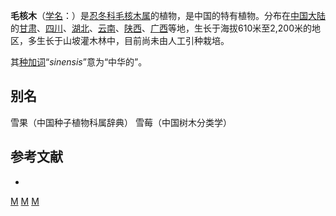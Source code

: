 {{Speciesbox
| genus = Symphoricarpos
| species = sinensis
| authority = Rehder, 1911
}}

'''毛核木'''（[[学名|学名]]：{{lang|la|''Symphoricarpos sinensis''}}）是[[忍冬科|忍冬科]][[毛核木属|毛核木属]]的植物，是中国的特有植物。分布在[[中国大陆|中国大陆]]的[[甘肃|甘肃]]、[[四川|四川]]、[[湖北|湖北]]、[[云南|云南]]、[[陕西|陕西]]、[[广西|广西]]等地，生长于海拔610米至2,200米的地区，多生长于山坡灌木林中，目前尚未由人工引种栽培。

其[[种加词|种加词]]“''sinensis''”意为“中华的”。

== 别名 ==
雪果（中国种子植物科属辞典） 雪莓（中国树木分类学）

== 参考文献 ==
<div class="references-small">
* {{cite web| url =http://www.bioinfo.cn/db05/KmzwSpecies.php?action=view&id=3577| title =毛核木| work =《中国高等植物数据库全库》| publisher =中国科学院微生物研究所| author =昆明植物研究所| accessdate =2009-02-25| deadurl =yes| archiveurl =https://web.archive.org/web/20160305073619/http://www.bioinfo.cn/db05/KmzwSpecies.php?action=view&id=3577| archivedate =2016-03-05}}
</div>
{{Taxonbar|from=Q4425540}}

[[Category:毛核木属|M]]
[[Category:1911年描述的植物|M]]
[[Category:中国特有植物|M]]


{{植物小作品}}